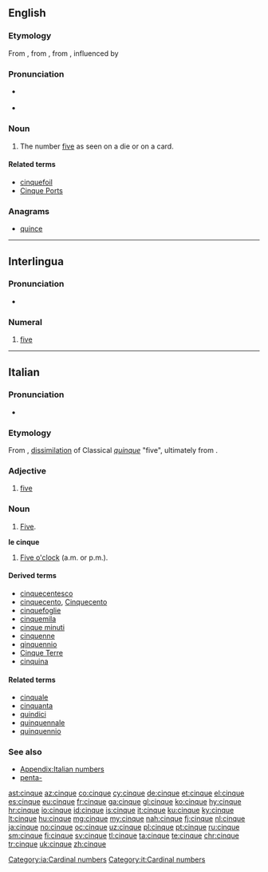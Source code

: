 ==English==

===Etymology===
From {{etyl|enm|en}} {{term|cink|lang=enm}}, from {{etyl|frm|en}} {{term|cinc|lang=frm}}, from {{etyl|la|en}} {{term|quinque||lang=la}}, influenced by {{etyl|it|en}} {{term|cinque|lang=it}}

===Pronunciation===
* {{a|UK|US}} {{IPA|/sɪŋk/|/sæŋk/|lang=en}}
* {{homophones|lang=en|sink|sank}}

===Noun===
{{en-noun}}

# The number [[five]] as seen on a die or on a card.

====Related terms====
* [[cinquefoil]]
* [[Cinque Ports]]

===Anagrams===
* [[quince#English|quince]]

----

==Interlingua==

===Pronunciation===
* {{IPA|/ˈtsiŋ.kwe/|lang=ia}}

===Numeral===
{{head|ia|numeral}}

# [[five]]
[[Category:ia:Cardinal numbers]]

----

==Italian==
{{cardinalbox|it|4|5|6|quattro|sei|ord=quinto|mult=quintuplo}}

===Pronunciation===
* {{IPA|[ˈtʃinkwe]|lang=it}}

===Etymology===
From {{etyl|VL.|it}} {{m|la|*cinque}}, [[dissimilation]] of  Classical {{etyl|la|it}} ''[[quinque]]'' "five", ultimately from {{etyl|ine-pro|it}} {{m|ine-pro|*pénkʷe}}.

===Adjective===
{{head|it|adjective|g=m|g2=f|invariable}}

# [[five]]

===Noun===
{{head|it|noun|g=m|invariable}}

# [[five|Five]].

'''le cinque''' {{g|f-p}}

# [[five o'clock|Five o'clock]] (a.m. or p.m.).

====Derived terms====
* [[cinquecentesco]]
* [[cinquecento]], [[Cinquecento]]
* [[cinquefoglie]]
* [[cinquemila]]
* [[cinque minuti]]
* [[cinquenne]]
* [[qinquennio]]
* [[Cinque Terre]]
* [[cinquina]]

====Related terms====
* [[cinquale]]
* [[cinquanta]]
* [[quindici]]
* [[quinquennale]]
* [[quinquennio]]

===See also===
* [[Appendix:Italian numbers]]
* [[penta-#Italian|penta-]]

[[Category:it:Cardinal numbers]]

[[ast:cinque]]
[[az:cinque]]
[[co:cinque]]
[[cy:cinque]]
[[de:cinque]]
[[et:cinque]]
[[el:cinque]]
[[es:cinque]]
[[eu:cinque]]
[[fr:cinque]]
[[ga:cinque]]
[[gl:cinque]]
[[ko:cinque]]
[[hy:cinque]]
[[hr:cinque]]
[[io:cinque]]
[[id:cinque]]
[[is:cinque]]
[[it:cinque]]
[[ku:cinque]]
[[ky:cinque]]
[[lt:cinque]]
[[hu:cinque]]
[[mg:cinque]]
[[my:cinque]]
[[nah:cinque]]
[[fj:cinque]]
[[nl:cinque]]
[[ja:cinque]]
[[no:cinque]]
[[oc:cinque]]
[[uz:cinque]]
[[pl:cinque]]
[[pt:cinque]]
[[ru:cinque]]
[[sm:cinque]]
[[fi:cinque]]
[[sv:cinque]]
[[tl:cinque]]
[[ta:cinque]]
[[te:cinque]]
[[chr:cinque]]
[[tr:cinque]]
[[uk:cinque]]
[[zh:cinque]]
